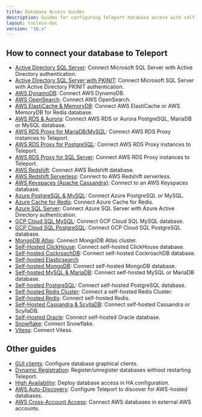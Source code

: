 ```yaml
---
title: Database Access Guides
description: Guides for configuring Teleport database access with self-hosted or cloud-hosted databases.
layout: tocless-doc
version: "16.x"
---
```


## How to connect your database to Teleport

- [Active Directory SQL Server](/docs/ver/16.x/database-access/guides/sql-server-ad): Connect Microsoft SQL Server with Active Directory authentication.
- [Active Directory SQL Server with PKINIT](/docs/ver/16.x/database-access/guides/sql-server-ad-pkinit): Connect Microsoft SQL Server with Active Directory PKINIT authentication.
- [AWS DynamoDB](/docs/ver/16.x/database-access/guides/aws-dynamodb): Connect AWS DynamoDB.
- [AWS OpenSearch](/docs/ver/16.x/database-access/guides/aws-opensearch): Connect AWS OpenSearch.
- [AWS ElastiCache & MemoryDB](/docs/ver/16.x/database-access/guides/redis-aws): Connect AWS ElastiCache or AWS MemoryDB for Redis database.
- [AWS RDS & Aurora](/docs/ver/16.x/database-access/guides/rds): Connect AWS RDS or Aurora PostgreSQL, MariaDB or MySQL database.
- [AWS RDS Proxy for MariaDB/MySQL](/docs/ver/16.x/database-access/guides/rds-proxy-mysql): Connect AWS RDS Proxy instances to Teleport.
- [AWS RDS Proxy for PostgreSQL](/docs/ver/16.x/database-access/guides/rds-proxy-postgres): Connect AWS RDS Proxy instances to Teleport.
- [AWS RDS Proxy for SQL Server](/docs/ver/16.x/database-access/guides/rds-proxy-sqlserver): Connect AWS RDS Proxy instances to Teleport.
- [AWS Redshift](/docs/ver/16.x/database-access/guides/postgres-redshift): Connect AWS Redshift database.
- [AWS Redshift Serverless](/docs/ver/16.x/database-access/guides/redshift-serverless): Connect to AWS Redshift serverless.
- [AWS Keyspaces (Apache Cassandra)](/docs/ver/16.x/database-access/guides/aws-cassandra-keyspaces): Connect to an AWS Keyspaces database.
- [Azure PostgreSQL & MySQL](/docs/ver/16.x/database-access/guides/azure-postgres-mysql): Connect Azure PostgreSQL or MySQL.
- [Azure Cache for Redis](/docs/ver/16.x/database-access/guides/azure-redis): Connect Azure Cache for Redis.
- [Azure SQL Server](/docs/ver/16.x/database-access/guides/azure-sql-server-ad): Connect Azure SQL Server with Azure Active Directory authentication.
- [GCP Cloud SQL MySQL](/docs/ver/16.x/database-access/guides/mysql-cloudsql): Connect GCP Cloud SQL MySQL database.
- [GCP Cloud SQL PostgreSQL](/docs/ver/16.x/database-access/guides/postgres-cloudsql): Connect GCP Cloud SQL PostgreSQL database.
- [MongoDB Atlas](/docs/ver/16.x/database-access/guides/mongodb-atlas): Connect MongoDB Atlas cluster.
- [Self-Hosted ClickHouse](/docs/ver/16.x/database-access/guides/clickhouse-self-hosted): Connect self-hosted ClickHouse database.
- [Self-hosted CockroachDB](/docs/ver/16.x/database-access/guides/cockroachdb-self-hosted): Connect self-hosted CockroachDB database.
- [Self-hosted Elasticsearch](/docs/ver/16.x/database-access/guides/elastic)
- [Self-hosted MongoDB](/docs/ver/16.x/database-access/guides/mongodb-self-hosted): Connect self-hosted MongoDB database.
- [Self-hosted MySQL & MariaDB](/docs/ver/16.x/database-access/guides/mysql-self-hosted): Connect self-hosted MySQL or MariaDB database.
- [Self-hosted PostgreSQL](/docs/ver/16.x/database-access/guides/postgres-self-hosted): Connect self-hosted PostgreSQL database.
- [Self-hosted Redis Cluster](/docs/ver/16.x/database-access/guides/redis-cluster): Connect a self-hosted Redis Cluster.
- [Self-hosted Redis](/docs/ver/16.x/database-access/guides/redis): Connect self-hosted Redis.
- [Self-Hosted Cassandra & ScyllaDB](/docs/ver/16.x/database-access/guides/cassandra-self-hosted): Connect self-hosted Cassandra or ScyllaDB.
- [Self-Hosted Oracle](/docs/ver/16.x/database-access/guides/oracle-self-hosted): Connect self-hosted Oracle database.
- [Snowflake](/docs/ver/16.x/database-access/guides/snowflake): Connect Snowflake.
- [Vitess](/docs/ver/16.x/database-access/guides/vitess): Connect Vitess.

## Other guides

- [GUI clients](/docs/ver/16.x/connect-your-client/gui-clients): Configure database graphical clients.
- [Dynamic Registration](/docs/ver/16.x/database-access/guides/dynamic-registration): Register/unregister databases without restarting Teleport.
- [High Availability](/docs/ver/16.x/database-access/guides/ha): Deploy database access in HA configuration.
- [AWS Auto-Discovery](/docs/ver/16.x/database-access/guides/aws-discovery): Configure Teleport to discover for AWS-hosted databases.
- [AWS Cross-Account Access](/docs/ver/16.x/database-access/guides/aws-cross-account): Connect AWS databases in external AWS accounts.
